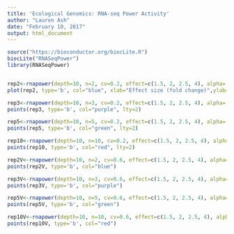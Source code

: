 ```yaml
---
title: 'Ecological Genomics: RNA-seq Power Activity'
author: "Lauren Ash"
date: "February 10, 2017"
output: html_document
---
```


```r
source("https://bioconductor.org/biocLite.R")
biocLite("RNASeqPower")
library(RNASeqPower)


rep2<-rnapower(depth=10, n=2, cv=0.2, effect=c(1.5, 2, 2.5, 4), alpha=.05)
plot(rep2, type='b', col="blue", xlab="Effect size (fold change)",ylab="Power",ylim=c(0,1), lty=2)

rep3<-rnapower(depth=10, n=3, cv=0.2, effect=c(1.5, 2, 2.5, 4), alpha=.05)
points(rep3, type='b', col="purple", lty=2)

rep5<-rnapower(depth=10, n=5, cv=0.2, effect=c(1.5, 2, 2.5, 4), alpha=.05)
points(rep5, type='b', col="green", lty=2)

rep10<-rnapower(depth=10, n=10, cv=0.2, effect=c(1.5, 2, 2.5, 4), alpha=.05)
points(rep10, type='b', col="red", lty=2)

rep2V<-rnapower(depth=10, n=2, cv=0.6, effect=c(1.5, 2, 2.5, 4), alpha=.05)
points(rep2V, type='b', col="blue")

rep3V<-rnapower(depth=10, n=3, cv=0.6, effect=c(1.5, 2, 2.5, 4), alpha=.05)
points(rep3V, type='b', col="purple")

rep5V<-rnapower(depth=10, n=5, cv=0.6, effect=c(1.5, 2, 2.5, 4), alpha=.05)
points(rep5V, type='b', col="green")

rep10V<-rnapower(depth=10, n=10, cv=0.6, effect=c(1.5, 2, 2.5, 4), alpha=.05)
points(rep10V, type='b', col="red")
```

